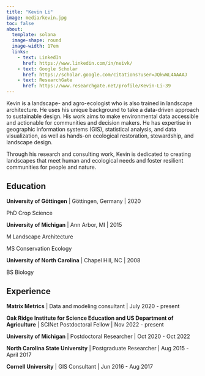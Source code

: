 ```yaml
---
title: "Kevin Li"
image: media/kevin.jpg
toc: false
about:
  template: solana
  image-shape: round
  image-width: 17em
  links:
    - text: LinkedIn
      href: https://www.linkedin.com/in/neivk/
    - text: Google Scholar
      href: https://scholar.google.com/citations?user=JQkwWL4AAAAJ
    - text: ResearchGate
      href: https://www.researchgate.net/profile/Kevin-Li-39
---
```


Kevin is a landscape- and agro-ecologist who is also trained in landscape architecture. He uses his unique background to take a data-driven approach to sustainable design. His work aims to make environmental data accessible and actionable for communities and decision makers. He has expertise in geographic information systems (GIS), statistical analysis, and data visualization, as well as hands-on ecological restoration, stewardship, and landscape design.

Through his research and consulting work, Kevin is dedicated to creating landscapes that meet human and ecological needs and foster resilient communities for people and nature.

## Education

**University of Göttingen** | Göttingen, Germany | 2020

PhD Crop Science

**University of Michigan** | Ann Arbor, MI | 2015

M Landscape Architecture

MS Conservation Ecology

**University of North Carolina** | Chapel Hill, NC | 2008

BS Biology

## Experience

**Matrix Metrics** | Data and modeling consultant | July 2020 - present

**Oak Ridge Institute for Science Education and US Department of Agriculture** | SCINet Postdoctoral Fellow | Nov 2022 - present

**University of Michigan** | Postdoctoral Researcher | Oct 2020 - Oct 2022

**North Carolina State University** | Postgraduate Researcher | Aug 2015 - April 2017

**Cornell University** | GIS Consultant | Jun 2016 - Aug 2017